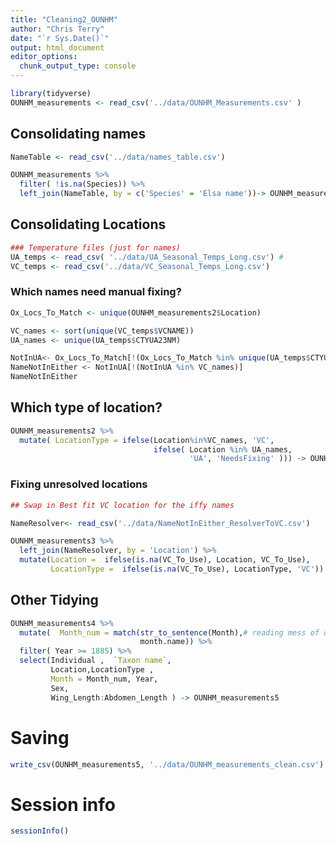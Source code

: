 ```yaml
---
title: "Cleaning2_OUNHM"
author: "Chris Terry"
date: "`r Sys.Date()`"
output: html_document
editor_options: 
  chunk_output_type: console
---
```


```r
library(tidyverse)
OUNHM_measurements <- read_csv('../data/OUNHM_Measurements.csv' )
```


## Consolidating names

```r
NameTable <- read_csv('../data/names_table.csv')

OUNHM_measurements %>%
  filter( !is.na(Species)) %>%
  left_join(NameTable, by = c('Species' = 'Elsa name'))-> OUNHM_measurements2
```

## Consolidating Locations

```r
### Temperature files (just for names)
UA_temps <- read_csv( '../data/UA_Seasonal_Temps_Long.csv') #  
VC_temps <- read_csv('../data/VC_Seasonal_Temps_Long.csv')
```

### Which names need manual fixing?
```r
Ox_Locs_To_Match <- unique(OUNHM_measurements2$Location)  

VC_names <- sort(unique(VC_temps$VCNAME))
UA_names <- unique(UA_temps$CTYUA23NM)

NotInUA<- Ox_Locs_To_Match[!(Ox_Locs_To_Match %in% unique(UA_temps$CTYUA23NM))]
NameNotInEither <- NotInUA[!(NotInUA %in% VC_names)]
NameNotInEither
```

## Which type of location?

```R
OUNHM_measurements2 %>%
  mutate( LocationType = ifelse(Location%in%VC_names, 'VC',
                                ifelse( Location %in% UA_names, 
                                        'UA', 'NeedsFixing' ))) -> OUNHM_measurements3
```

### Fixing unresolved locations

```r
## Swap in Best fit VC location for the iffy names

NameResolver<- read_csv('../data/NameNotInEither_ResolverToVC.csv')

OUNHM_measurements3 %>% 
  left_join(NameResolver, by = 'Location') %>%
  mutate(Location =  ifelse(is.na(VC_To_Use), Location, VC_To_Use), 
         LocationType =  ifelse(is.na(VC_To_Use), LocationType, 'VC')) -> OUNHM_measurements4

```


## Other Tidying

```r

OUNHM_measurements4 %>%
  mutate(  Month_num = match(str_to_sentence(Month),# reading mess of different capitalisations
                             month.name)) %>%
  filter( Year >= 1885) %>%
  select(Individual ,  `Taxon name`,
         Location,LocationType ,
         Month = Month_num, Year,
         Sex,
         Wing_Length:Abdomen_Length ) -> OUNHM_measurements5


```

# Saving

```r
write_csv(OUNHM_measurements5, '../data/OUNHM_measurements_clean.csv')
```

# Session info

```r
sessionInfo()
```


